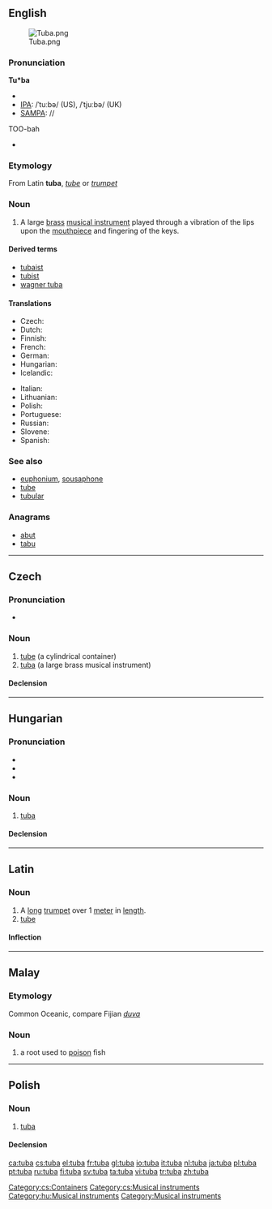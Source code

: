 {{also|Tuba|túba|tūba}}
{{wikipedia}}
==English==
[[Image:Tuba.png|thumb]]

===Pronunciation===
'''Tu*ba'''
* {{enPR|:}}
* [[IPA]]: /ˈtuːbə/ (US), /ˈtjuːbə/ (UK)
* [[SAMPA]]: //
TOO-bah
* {{rhymes|uːbə}}

===Etymology===
From Latin '''tuba''', ''[[tube]]'' or ''[[trumpet]]''

===Noun===
{{en-noun}}

# A large [[brass]] [[musical instrument]] played through a vibration of the lips upon the [[mouthpiece]] and fingering of the keys.

====Derived terms====
* [[tubaist]]
* [[tubist]]
* [[wagner tuba]]

====Translations====
{{trans-top|a large brass musical instrument}}
* Czech: {{t+|cs|tuba|f}}
* Dutch: {{t+|nl|tuba|m}}
* Finnish: {{t+|fi|tuuba}}
* French: {{t+|fr|tuba|m}}
* German: {{t+|de|Tuba|f}}
* Hungarian: {{t-|hu|tuba}}
* Icelandic: {{t-|is|túba|f}}
{{trans-mid}}
* Italian: {{t+|it|tuba|f}}
* Lithuanian: {{t-|lt|tūba|xs=Lithuanian}}
* Polish: {{t+|pl|tuba|f}}
* Portuguese: {{t+|pt|tuba|f}}
* Russian: {{t-|ru|туба|f|tr=túba|sc=Cyrl}}
* Slovene: {{t-|sl|tuba|f}}
* Spanish: {{t-|es|tuba|f}}
{{trans-bottom}}

===See also===
* [[euphonium]], [[sousaphone]]
* [[tube]]
* [[tubular]]

===Anagrams===
* [[abut]]
* [[tabu]]

----

==Czech==

===Pronunciation===
* {{IPA|/tʊba/|lang=cs}}

===Noun===
{{cs-noun|g=f}}

# [[tube]] (a cylindrical container)
# [[#English|tuba]] (a large brass musical instrument)

====Declension====
{{cs-decl-noun-auto|f|tu|b|a}}

[[Category:cs:Containers]]
[[Category:cs:Musical instruments]]

----

==Hungarian==
{{wikipedia|lang=hu|Tuba (hangszer)|Tuba}}

===Pronunciation===
* {{IPA|/ˈtubɒ/|lang=hu}}
* {{hyphenation|tu|ba}}
* {{audio|Hu-tuba.ogg|Audio}}

===Noun===
{{hu-noun|pl=tubák}}

# {{music|lang=hu}} [[#English|tuba]]

====Declension====
{{hu-decl-k-back|tub|á}}{{hu-pos-tok|tubá}}

[[Category:hu:Musical instruments]]

----

==Latin==

===Noun===
{{la-noun|tuba|tubae|tubae|f|first}}

# A [[long]] [[trumpet]] over 1 [[meter]] in [[length]].
# [[tube]]

====Inflection====
{{ladecl1}}
{{la-decl-1st|tub}}

----

==Malay==

===Etymology===
Common Oceanic, compare Fijian ''[[duva]]''

===Noun===
{{infl|ms|noun}}

# a root used to [[poison]] fish

----

==Polish==
{{wikipedia|lang=pl}}

===Noun===
{{infl|pl|noun|g=f}}

# {{musical instrument|lang=pl}} [[#English|tuba]]

====Declension====
{{pl-decl-noun-f|tu|b}}

[[Category:Musical instruments]]

[[ca:tuba]]
[[cs:tuba]]
[[el:tuba]]
[[fr:tuba]]
[[gl:tuba]]
[[io:tuba]]
[[it:tuba]]
[[nl:tuba]]
[[ja:tuba]]
[[pl:tuba]]
[[pt:tuba]]
[[ru:tuba]]
[[fi:tuba]]
[[sv:tuba]]
[[ta:tuba]]
[[vi:tuba]]
[[tr:tuba]]
[[zh:tuba]]